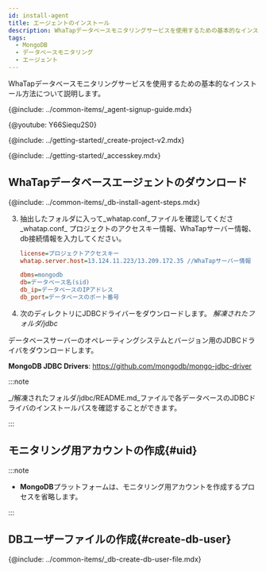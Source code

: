 ```yaml
---
id: install-agent
title: エージェントのインストール
description: WhaTapデータベースモニタリングサービスを使用するための基本的なインストール方法について説明します。
tags:
  - MongoDB
  - データベースモニタリング
  - エージェント
---
```



WhaTapデータベースモニタリングサービスを使用するための基本的なインストール方法について説明します。

{@include: ../common-items/_agent-signup-guide.mdx}  

{@youtube: Y66Siequ2S0}

{@include: ../getting-started/_create-project-v2.mdx}  

{@include: ../getting-started/_accesskey.mdx}

## WhaTapデータベースエージェントのダウンロード

{@include: ../common-items/_db-install-agent-steps.mdx} 

3.  抽出したフォルダに入って_whatap.conf_ファイルを確認してくださ_whatap.conf_ プロジェクトのアクセスキー情報、WhaTapサーバー情報、db接続情報を入力してください。

    ```ini title='whatap.conf'
    license=プロジェクトアクセスキー
    whatap.server.host=13.124.11.223/13.209.172.35 //WhaTapサーバー情報

    dbms=mongodb
    db=データベース名(sid)
    db_ip=データベースのIPアドレス
    db_port=データベースのポート番号 
    ```

4.  次のディレクトリにJDBCドライバーをダウンロードします。 _解凍されたフォルダ/jdbc_

  データベースサーバーのオペレーティングシステムとバージョン用のJDBCドライバをダウンロードします。

**MongoDB JDBC Drivers**: https://github.com/mongodb/mongo-jdbc-driver

:::note

_/解凍されたフォルダ/jdbc/README.md_ファイルで各データベースのJDBCドライバのインストールパスを確認することができます。

:::

## モニタリング用アカウントの作成{#uid}

:::note

-   **MongoDB**プラットフォームは、モニタリング用アカウントを作成するプロセスを省略します。

:::

## DBユーザーファイルの作成{#create-db-user}

{@include: ../common-items/_db-create-db-user-file.mdx}
